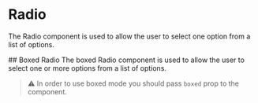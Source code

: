 

<Meta of={RadioStories} />

# Radio

The Radio component is used to allow the user to select one option from a list of options.

<Canvas of={RadioStories.Default} />
<Controls of={RadioStories.Default} />
<Canvas of={RadioStories.DefaultMultiple} />
## Boxed Radio The boxed Radio component is used to allow the user to select one or more options
from a list of options.

> ⚠️ In order to use boxed mode you should pass `boxed` prop to the component.

```html
<Radio boxed />
```

<Canvas of={RadioStories.BoxedDefault} />
<Controls of={RadioStories.BoxedDefault} />

<Canvas of={RadioStories.BoxedPrimary} />

<Canvas of={RadioStories.BoxedSecondary} />

<Canvas of={RadioStories.BoxedSuccess} />

<Canvas of={RadioStories.BoxedDanger} />

<Canvas of={RadioStories.BoxedWarning} />

<Canvas of={RadioStories.BoxedAccent} />
